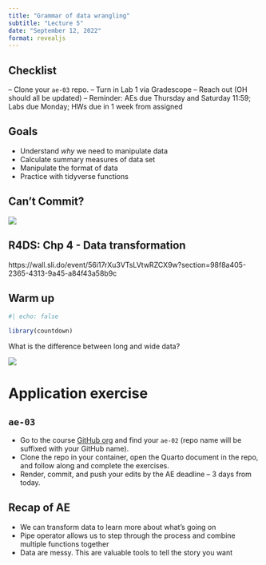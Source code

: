 ```yaml
---
title: "Grammar of data wrangling"
subtitle: "Lecture 5"
date: "September 12, 2022"
format: revealjs
---
```




## Checklist 

--   Clone your `ae-03` repo.
--   Turn in Lab 1 via Gradescope 
--   Reach out (OH should all be updated)
--   Reminder: AEs due Thursday and Saturday 11:59; Labs due Monday; HWs due in 1 week from assigned

## Goals 

-   Understand *why* we need to manipulate data
-   Calculate summary measures of data set 
-   Manipulate the format of data 
-   Practice with tidyverse functions



## Can't Commit? 

![](images/05-data-wrangling/projectpush.png){fig-align="center"}

## R4DS: Chp 4 - Data transformation

https://wall.sli.do/event/56i17rXu3VTsLVtwRZCX9w?section=98f8a405-2365-4313-9a45-a84f43a58b9c


## Warm up

```r
#| echo: false

library(countdown)
```

What is the difference between long and wide data? 

![](images/05-data-wrangling/widelong.png){fig-align="center"}


# Application exercise

## `ae-03`

::: appex
-   Go to the course [GitHub org](https://github.com/sta199-f22-1) and find your `ae-02` (repo name will be suffixed with your GitHub name).
-   Clone the repo in your container, open the Quarto document in the repo, and follow along and complete the exercises.
-   Render, commit, and push your edits by the AE deadline -- 3 days from today.
:::

## Recap of AE {.smaller}

-   We can transform data to learn more about what's going on
-   Pipe operator allows us to step through the process and combine multiple functions together 
-   Data are messy. This are valuable tools to tell the story you want
